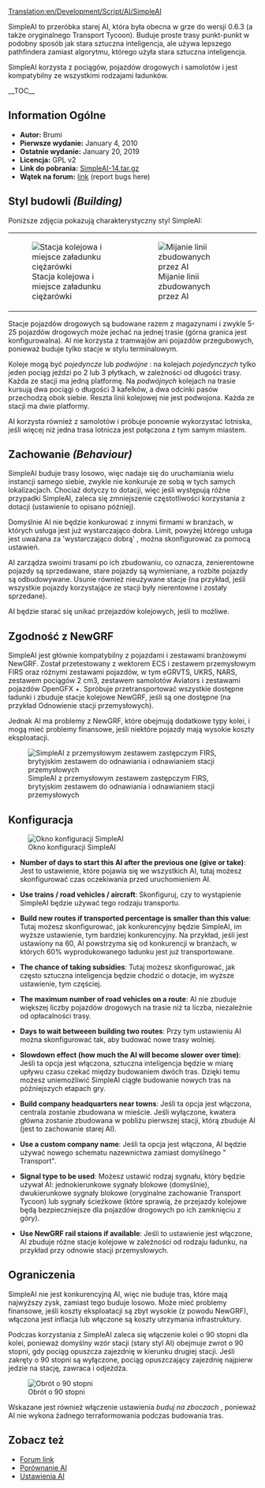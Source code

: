 [[Translation:en/Development/Script/AI/SimpleAI]]
 
<!--{{NoAI}}-->{{pl/NoAI}}
SimpleAI to przeróbka starej AI, która była obecna w grze do wersji 0.6.3 (a także oryginalnego Transport Tycoon). Buduje proste trasy punkt-punkt w podobny sposób jak stara sztuczna inteligencja, ale używa lepszego pathfindera zamiast algorytmu, którego użyła stara sztuczna inteligencja.

SimpleAI korzysta z pociągów, pojazdów drogowych i samolotów i jest kompatybilny ze wszystkimi rodzajami ładunków.

__TOC__

==Information Ogólne==

* '''Autor:''' Brumi
* '''Pierwsze wydanie:''' January 4, 2010
* '''Ostatnie wydanie:''' January 20, 2019
* '''Licencja:''' GPL v2
* '''Link do pobrania:''' [http://binaries.openttd.org/bananas/ai/SimpleAI-14.tar.gz SimpleAI-14.tar.gz]
* '''Wątek na forum:''' [http://www.tt-forums.net/viewtopic.php?f=65&t=44809 link] (report bugs here)

==Styl budowli ''(Building)''==

Poniższe zdjęcia pokazują charakterystyczny styl SimpleAI:
{|
|[[File:en/Simpleai.png|frame|none|Stacja kolejowa i miejsce załadunku ciężarówki]]
|[[File:en/Simpleai passinglane.png|frame|none|Mijanie linii zbudowanych przez AI]]
|}
Stacje pojazdów drogowych są budowane razem z magazynami i zwykle 5-25 pojazdów drogowych może jechać na jednej trasie (górna granica jest konfigurowalna). AI nie korzysta z tramwajów ani pojazdów przegubowych, ponieważ buduje tylko stacje w stylu terminalowym.

Koleje mogą być ''pojedyncze'' lub ''podwójne'' : na kolejach ''pojedynczych'' tylko jeden pociąg jeździ po 2 lub 3 płytkach, w zależności od długości trasy. Każda ze stacji ma jedną platformę. Na ''podwójnych'' kolejach na trasie kursują dwa pociągi o długości 3 kafelków, a dwa odcinki pasów przechodzą obok siebie. Reszta linii kolejowej nie jest podwojona. Każda ze stacji ma dwie platformy.

AI korzysta również z samolotów i próbuje ponownie wykorzystać lotniska, jeśli więcej niż jedna trasa lotnicza jest połączona z tym samym miastem.

==Zachowanie ''(Behaviour)''==

SimpleAI buduje trasy losowo, więc nadaje się do uruchamiania wielu instancji samego siebie, zwykle nie konkuruje ze sobą w tych samych lokalizacjach. Chociaż dotyczy to dotacji, więc jeśli występują różne przypadki SimpleAI, zaleca się zmniejszenie częstotliwości korzystania z dotacji (ustawienie to opisano później).

Domyślnie AI nie będzie konkurować z innymi firmami w branżach, w których usługa jest już wystarczająco dobra. Limit, powyżej którego usługa jest uważana za  'wystarczająco dobrą' , można skonfigurować za pomocą ustawień.

AI zarządza swoimi trasami po ich zbudowaniu, co oznacza, że ​​nierentowne pojazdy są sprzedawane, stare pojazdy są wymieniane, a rozbite pojazdy są odbudowywane. Usunie również nieużywane stacje (na przykład, jeśli wszystkie pojazdy korzystające ze stacji były nierentowne i zostały sprzedane).

AI będzie starać się unikać przejazdów kolejowych, jeśli to możliwe.

==Zgodność z NewGRF==

SimpleAI jest głównie kompatybilny z pojazdami i zestawami branżowymi NewGRF. Został przetestowany z wektorem ECS i zestawem przemysłowym FIRS oraz różnymi zestawami pojazdów, w tym eGRVTS, UKRS, NARS, zestawem pociągów 2 cm3, zestawem samolotów Aviators i zestawami pojazdów OpenGFX +. Spróbuje przetransportować wszystkie dostępne ładunki i zbuduje stacje kolejowe NewGRF, jeśli są one dostępne (na przykład Odnowienie stacji przemysłowych).

Jednak AI ma problemy z NewGRF, które obejmują dodatkowe typy kolei, i mogą mieć problemy finansowe, jeśli niektóre pojazdy mają wysokie koszty eksploatacji.

[[File:en/Simpleai firs.png|frame|none|SimpleAI z przemysłowym zestawem zastępczym FIRS, brytyjskim zestawem do odnawiania i odnawianiem stacji przemysłowych]]

==Konfiguracja==

[[File:en/simpleai configuration.png|frame|none|Okno konfiguracji SimpleAI]]

* '''Number of days to start this AI after the previous one (give or take)''': Jest to ustawienie, które pojawia się we wszystkich AI, tutaj możesz skonfigurować czas oczekiwania przed uruchomieniem AI.

* '''Use trains / road vehicles / aircraft''': Skonfiguruj, czy to wystąpienie SimpleAI będzie używać tego rodzaju transportu.

* '''Build new routes if transported percentage is smaller than this value''': Tutaj możesz skonfigurować, jak konkurencyjny będzie SimpleAI, im wyższe ustawienie, tym bardziej konkurencyjny. Na przykład, jeśli jest ustawiony na 60, AI powstrzyma się od konkurencji w branżach, w których 60% wyprodukowanego ładunku jest już transportowane.

* '''The chance of taking subsidies''': Tutaj możesz skonfigurować, jak często sztuczna inteligencja będzie chodzić o dotacje, im wyższe ustawienie, tym częściej.

* '''The maximum number of road vehicles on a route''': AI nie zbuduje większej liczby pojazdów drogowych na trasie niż ta liczba, niezależnie od opłacalności trasy.

* '''Days to wait betweeen building two routes''': Przy tym ustawieniu AI można skonfigurować tak, aby budować nowe trasy wolniej.

* '''Slowdown effect (how much the AI will become slower over time)''': Jeśli ta opcja jest włączona, sztuczna inteligencja będzie w miarę upływu czasu czekać między budowaniem dwóch tras. Dzięki temu możesz uniemożliwić SimpleAI ciągłe budowanie nowych tras na późniejszych etapach gry.

* '''Build company headquarters near towns''': Jeśli ta opcja jest włączona, centrala zostanie zbudowana w mieście. Jeśli wyłączone, kwatera główna zostanie zbudowana w pobliżu pierwszej stacji, którą zbuduje AI (jest to zachowanie starej AI).

* '''Use a custom company name''': Jeśli ta opcja jest włączona, AI będzie używać nowego schematu nazewnictwa zamiast domyślnego "<town name> Transport".

* '''Signal type to be used''': Możesz ustawić rodzaj sygnału, który będzie używał AI: jednokierunkowe sygnały blokowe (domyślnie), dwukierunkowe sygnały blokowe (oryginalne zachowanie Transport Tycoon) lub sygnały ścieżkowe (które sprawią, że przejazdy kolejowe będą bezpieczniejsze dla pojazdów drogowych po ich zamknięciu z góry).

* '''Use NewGRF rail staions if available''': Jeśli to ustawienie jest włączone, AI zbuduje różne stacje kolejowe w zależności od rodzaju ładunku, na przykład przy odnowie stacji przemysłowych.

==Ograniczenia==

SimpleAI nie jest konkurencyjną AI, więc nie buduje tras, które mają najwyższy zysk, zamiast tego buduje losowo. Może mieć problemy finansowe, jeśli koszty eksploatacji są zbyt wysokie (z powodu NewGRF), włączona jest inflacja lub włączone są koszty utrzymania infrastruktury.

Podczas korzystania z SimpleAI zaleca się włączenie kolei o 90 stopni dla kolei, ponieważ domyślny wzór stacji (stary styl AI) obejmuje zwrot o 90 stopni, gdy pociąg opuszcza zajezdnię w kierunku drugiej stacji. Jeśli zakręty o 90 stopni są wyłączone, pociąg opuszczający zajezdnię najpierw jedzie na stację, zawraca i odjeżdża.

[[File:en/Simpleai 90degturn.png|frame|none|Obrót o 90 stopni]]

Wskazane jest również włączenie ustawienia  ''buduj na zboczach'' , ponieważ AI nie wykona żadnego terraformowania podczas budowania tras.

==Zobacz też==

* [http://www.tt-forums.net/viewtopic.php?t=44809 Forum link]
* [[pl/Community/Porównanie AI|Porównanie AI]]
* [[pl/Ustawienia SI|Ustawienia AI]]